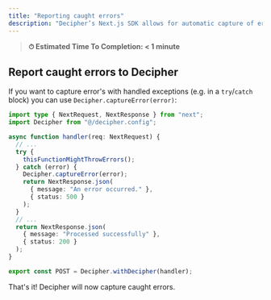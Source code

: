 ```yaml
---
title: "Reporting caught errors"
description: "Decipher’s Next.js SDK allows for automatic capture of errors including helpful details like logs and raw payload data."
---
```


> **⏱ Estimated Time To Completion: < 1 minute**

## Report caught errors to Decipher

If you want to capture error's with handled exceptions (e.g. in a `try`/`catch` block) you can use `Decipher.captureError(error)`:

```typescript route.ts
import type { NextRequest, NextResponse } from "next";
import Decipher from "@/decipher.config";

async function handler(req: NextRequest) {
  // ...
  try {
    thisFunctionMightThrowErrors();
  } catch (error) {
    Decipher.captureError(error);
    return NextResponse.json(
      { message: "An error occurred." },
      { status: 500 }
    );
  }
  // ...
  return NextResponse.json(
    { message: "Processed successfully" },
    { status: 200 }
  );
}

export const POST = Decipher.withDecipher(handler);
```

That's it! Decipher will now capture caught errors.
